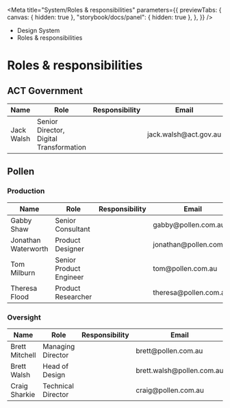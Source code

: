 
<Meta
	title="System/Roles & responsibilities"
	parameters={{
		previewTabs: {
			canvas: { hidden: true },
			"storybook/docs/panel": { hidden: true },
		},
	}}
/>

<div className="act-docs-container">
	<Masthead />
	<div className="act-flex act-flex-light-purple">
		<div className="act-flex__container act-flex__container-padding-trim">
			<div className="act-flex__grid">
				<div className="act-flex__row">
					<div className="act-col__cw-12">
						<div className="act-box">
							<div className="act-breadcrumbs">
								<ul className="act-breadcrumbs__container">
									<li className="act-breadcrumbs__crumb act-h6">
										<LinkTo className="act-breadcrumbs__crumb__link" kind="system-introduction--page">
											Design System <i className="fa-solid fa-angle-right"></i>
										</LinkTo>
									</li>
									<li className="act-breadcrumbs__crumb act-h6">
										<LinkTo className="act-breadcrumbs__crumb__link" kind="system-roles-responsibilities--page">
											Roles & responsibilities <i className="fa-solid fa-angle-right"></i>
										</LinkTo>
									</li>
								</ul>
							</div>
							<h1>Roles & responsibilities</h1>
						</div>
					</div>
				</div>
			</div>
		</div>
	</div>
	<div className="act-flex">
		<div className="act-flex__container">
			<div className="act-flex__grid">
				<div className="act-flex__row">
					<div className="act-col__cw-12">
						<div className="act-box">
							<h2>ACT Government</h2>
							<div className="act-table-container">
								<table>
									<thead>
										<tr>
											<th>Name</th>
											<th>Role</th>
											<th>Responsibility</th>
											<th>Email</th>
										</tr>
									</thead>
									<tbody>
										<tr>
											<td>Jack Walsh</td>
											<td>Senior Director, Digital Transformation</td>
											<td>&nbsp;</td>
											<td>jack.walsh@act.gov.au</td>
										</tr>
									</tbody>
								</table>
							</div>
						</div>
					</div>
				</div>
				<div className="act-flex__row">
					<div className="act-col__cw-12">
						<div className="act-box">
							<h2>Pollen</h2>
							<h3>Production</h3>
							<div className="act-table-container">
								<table>
									<thead>
										<tr>
											<th>Name</th>
											<th>Role</th>
											<th>Responsibility</th>
											<th>Email</th>
										</tr>
									</thead>
									<tbody>
										<tr>
											<td>Gabby Shaw</td>
											<td>Senior Consultant</td>
											<td></td>
											<td>gabby@pollen.com.au</td>
										</tr>
										<tr>
											<td>Jonathan Waterworth</td>
											<td>Product Designer</td>
											<td></td>
											<td>jonathan@pollen.com.au</td>
										</tr>
										<tr>
											<td>Tom Milburn</td>
											<td>Senior Product Engineer</td>
											<td></td>
											<td>tom@pollen.com.au</td>
										</tr>
										<tr>
											<td>Theresa Flood</td>
											<td>Product Researcher</td>
											<td></td>
											<td>theresa@pollen.com.au</td>
										</tr>
									</tbody>
								</table>
							</div>
							<h3>Oversight</h3>
							<div className="act-table-container">
								<table>
									<thead>
										<tr>
											<th>Name</th>
											<th>Role</th>
											<th>Responsibility</th>
											<th>Email</th>
										</tr>
									</thead>
									<tbody>
										<tr>
											<td>Brett Mitchell</td>
											<td>Managing Director</td>
											<td></td>
											<td>brett@pollen.com.au</td>
										</tr>
										<tr>
											<td>Brett Walsh</td>
											<td>Head of Design</td>
											<td></td>
											<td>brett.walsh@pollen.com.au</td>
										</tr>
										<tr>
											<td>Craig Sharkie</td>
											<td>Technical Director</td>
											<td></td>
											<td>craig@pollen.com.au</td>
										</tr>
									</tbody>
								</table>
							</div>
						</div>
					</div>
				</div>
			</div>
		</div>
	</div>
	<AoC />
	<Footer />
</div>
